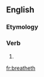 ==English==

===Etymology===
{{suffix|breathe|eth}}

===Verb===
{{en-verb form}}

# {{archaic third-person singular of|breathe}}

[[fr:breatheth]]